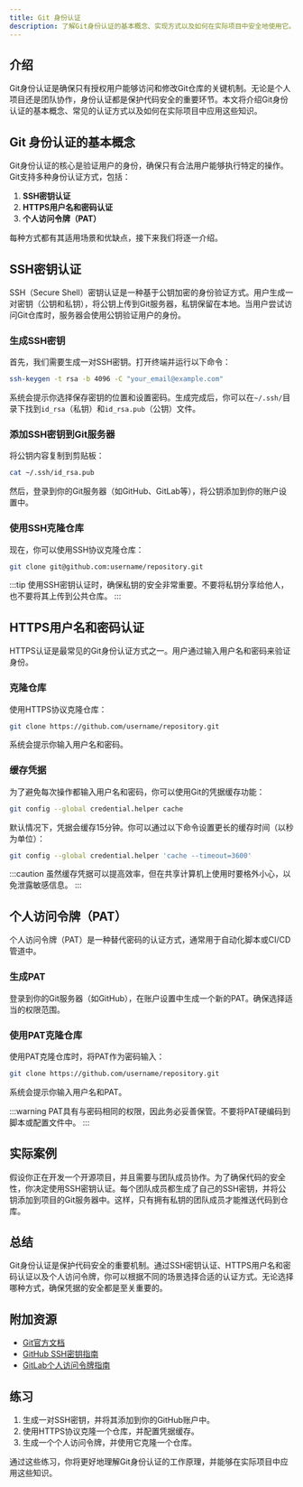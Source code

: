 ```yaml
---
title: Git 身份认证
description: 了解Git身份认证的基本概念、实现方式以及如何在实际项目中安全地使用它。
---
```


## 介绍

Git身份认证是确保只有授权用户能够访问和修改Git仓库的关键机制。无论是个人项目还是团队协作，身份认证都是保护代码安全的重要环节。本文将介绍Git身份认证的基本概念、常见的认证方式以及如何在实际项目中应用这些知识。

## Git 身份认证的基本概念

Git身份认证的核心是验证用户的身份，确保只有合法用户能够执行特定的操作。Git支持多种身份认证方式，包括：

1. **SSH密钥认证**
2. **HTTPS用户名和密码认证**
3. **个人访问令牌（PAT）**

每种方式都有其适用场景和优缺点，接下来我们将逐一介绍。

## SSH密钥认证

SSH（Secure Shell）密钥认证是一种基于公钥加密的身份验证方式。用户生成一对密钥（公钥和私钥），将公钥上传到Git服务器，私钥保留在本地。当用户尝试访问Git仓库时，服务器会使用公钥验证用户的身份。

### 生成SSH密钥

首先，我们需要生成一对SSH密钥。打开终端并运行以下命令：

```bash
ssh-keygen -t rsa -b 4096 -C "your_email@example.com"
```

系统会提示你选择保存密钥的位置和设置密码。生成完成后，你可以在`~/.ssh/`目录下找到`id_rsa`（私钥）和`id_rsa.pub`（公钥）文件。

### 添加SSH密钥到Git服务器

将公钥内容复制到剪贴板：

```bash
cat ~/.ssh/id_rsa.pub
```

然后，登录到你的Git服务器（如GitHub、GitLab等），将公钥添加到你的账户设置中。

### 使用SSH克隆仓库

现在，你可以使用SSH协议克隆仓库：

```bash
git clone git@github.com:username/repository.git
```

:::tip
使用SSH密钥认证时，确保私钥的安全非常重要。不要将私钥分享给他人，也不要将其上传到公共仓库。
:::

## HTTPS用户名和密码认证

HTTPS认证是最常见的Git身份认证方式之一。用户通过输入用户名和密码来验证身份。

### 克隆仓库

使用HTTPS协议克隆仓库：

```bash
git clone https://github.com/username/repository.git
```

系统会提示你输入用户名和密码。

### 缓存凭据

为了避免每次操作都输入用户名和密码，你可以使用Git的凭据缓存功能：

```bash
git config --global credential.helper cache
```

默认情况下，凭据会缓存15分钟。你可以通过以下命令设置更长的缓存时间（以秒为单位）：

```bash
git config --global credential.helper 'cache --timeout=3600'
```

:::caution
虽然缓存凭据可以提高效率，但在共享计算机上使用时要格外小心，以免泄露敏感信息。
:::

## 个人访问令牌（PAT）

个人访问令牌（PAT）是一种替代密码的认证方式，通常用于自动化脚本或CI/CD管道中。

### 生成PAT

登录到你的Git服务器（如GitHub），在账户设置中生成一个新的PAT。确保选择适当的权限范围。

### 使用PAT克隆仓库

使用PAT克隆仓库时，将PAT作为密码输入：

```bash
git clone https://github.com/username/repository.git
```

系统会提示你输入用户名和PAT。

:::warning
PAT具有与密码相同的权限，因此务必妥善保管。不要将PAT硬编码到脚本或配置文件中。
:::

## 实际案例

假设你正在开发一个开源项目，并且需要与团队成员协作。为了确保代码的安全性，你决定使用SSH密钥认证。每个团队成员都生成了自己的SSH密钥，并将公钥添加到项目的Git服务器中。这样，只有拥有私钥的团队成员才能推送代码到仓库。

## 总结

Git身份认证是保护代码安全的重要机制。通过SSH密钥认证、HTTPS用户名和密码认证以及个人访问令牌，你可以根据不同的场景选择合适的认证方式。无论选择哪种方式，确保凭据的安全都是至关重要的。

## 附加资源

- [Git官方文档](https://git-scm.com/doc)
- [GitHub SSH密钥指南](https://docs.github.com/en/authentication/connecting-to-github-with-ssh)
- [GitLab个人访问令牌指南](https://docs.gitlab.com/ee/user/profile/personal_access_tokens.html)

## 练习

1. 生成一对SSH密钥，并将其添加到你的GitHub账户中。
2. 使用HTTPS协议克隆一个仓库，并配置凭据缓存。
3. 生成一个个人访问令牌，并使用它克隆一个仓库。

通过这些练习，你将更好地理解Git身份认证的工作原理，并能够在实际项目中应用这些知识。